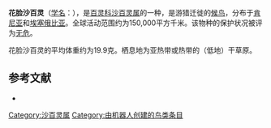 {{noteTA
|G1=unit
}}
{{Speciesbox
| name = 花脸沙百灵
| image = Masked Lark specimen RWD.jpg
| status = LC | status_system = IUCN3.1
| genus = Spizocorys
| species = personata
| authority = {{link-en|理查德·鲍德勒·夏普|Richard Bowdler Sharpe|Sharpe}}, 1895
| range_map = 
}}

'''花脸沙百灵'''（[[学名|学名]]：{{lang|la|''Spizocorys personata''}}），是[[百灵科|百灵科]][[沙百灵属|沙百灵属]]的一种，是游猎迁徙的[[鸟类迁徙|候鸟]]，分布于[[肯尼亚|肯尼亚]]和[[埃塞俄比亚|埃塞俄比亚]]。全球活动范围约为150,000平方千米。该物种的保护状况被评为[[无危|无危]]。

花脸沙百灵的平均体重约为19.9克。栖息地为亚热带或热带的（低地）干草原。

== 参考文献 ==
*{{cite web|url=http://www.birdlife.org/datazone/speciesfactsheet.php?id=8164&m=0|title=Spizocorys personata|publisher=[[国际鸟盟|BirdLife.org]]|accessdate=2011-06-27}}
{{Taxonbar|from=Q1586651}}

[[Category:沙百灵属|Category:沙百灵属]]
[[Category:由机器人创建的鸟类条目|Category:由机器人创建的鸟类条目]]